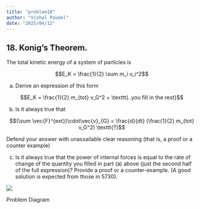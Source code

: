 ```yaml
---
title: "problem18"
author: "Vishal Paudel"
date: "2025/04/12"
---
```


::: {.callout collapse=true}
# 18\. **Konig's Theorem.**

The total kinetic energy of a system of particles is

$$E_K = \frac{1}{2} \sum m_i v_i^2$$

(a) Derive an expression of this form

$$E_K = \frac{1}{2} m_{tot} v_G^2 + \texttt{..you fill in the rest}$$

(b) Is it always true that

$$(\sum \vec{F}^{ext})\cdot\vec{v}_{G} = \frac{d}{dt} (\frac{1}{2} m_{tot} v_G^2) \texttt{?}$$

Defend your answer with unassailable clear reasoning (that is, a proof or a counter example)

(c) Is it always true that the power of internal forces is equal to the rate of change of the quantity you filled in part (a) above (just the second half of the full expression)? Provide a proof or a counter-example. (A good solution is expected from those in 5730).

::::: {#fig-p18prob}
![](../../media/problem18/problem18-fbd.png)

Problem Diagram
:::::

:::
